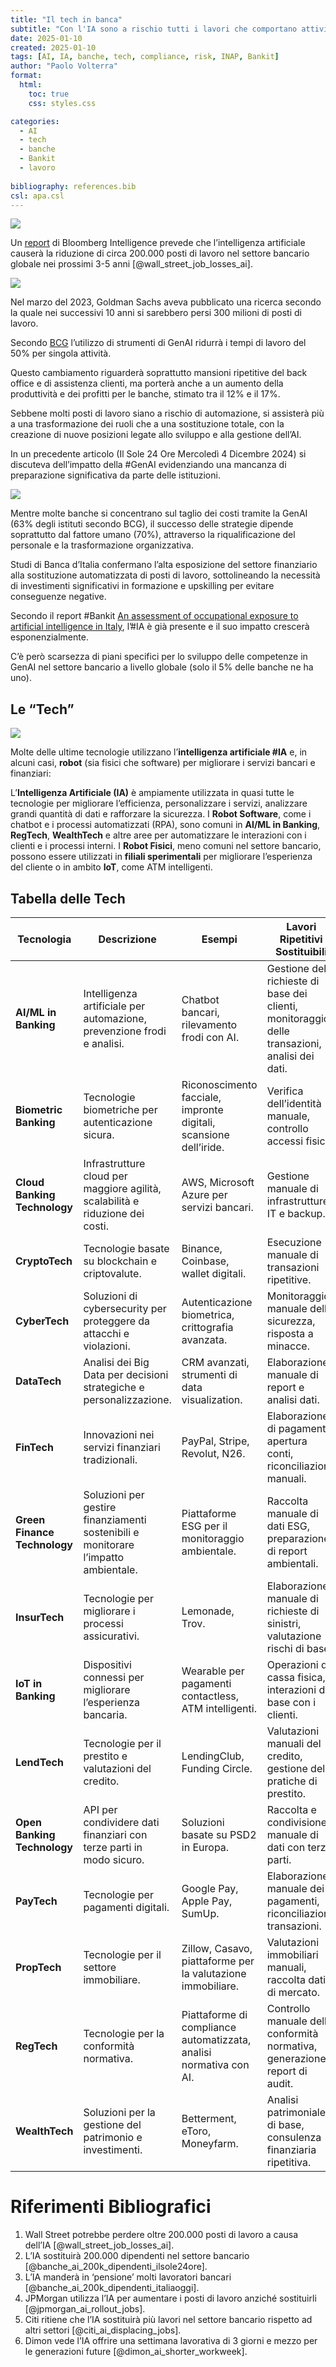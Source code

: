 ```yaml
---
title: "Il tech in banca"
subtitle: "Con l'IA sono a rischio tutti i lavori che comportano attività di routine e ripetitive. L'IA trasformerà il lavoro"
date: 2025-01-10
created: 2025-01-10
tags: [AI, IA, banche, tech, compliance, risk, INAP, Bankit]
author: "Paolo Volterra"
format:
  html:
    toc: true
    css: styles.css

categories:
  - AI
  - tech
  - banche
  - Bankit
  - lavoro
  
bibliography: references.bib
csl: apa.csl
---
```



![](./immagini/efb2edd4-f277-47ab-9f65-b8ca97181251.webp)


Un [report](https://www.bloomberg.com/news/articles/2025-01-09/wall-street-expected-to-shed-200-000-jobs-as-ai-erodes-roles?srnd=technology-ai)  di Bloomberg Intelligence  prevede che l'intelligenza artificiale causerà la riduzione di circa 200.000 posti di lavoro nel settore bancario globale nei prossimi 3-5 anni [@wall_street_job_losses_ai]. 

![](./immagini/Screenshot 2025-01-10 150944.png)

Nel marzo del 2023, Goldman Sachs aveva pubblicato una ricerca secondo la quale nei successivi 10 anni si sarebbero persi 300 milioni di posti di lavoro. 

Secondo [BCG](https://www.bcg.com/press/6september2023-lutilizzo-di-strumenti-di-genai-riduce-i-tempi-di-lavoro-del-50-per-singola-attivita) l'utilizzo di strumenti di GenAI ridurrà i tempi di lavoro del 50% per singola attività.

Questo cambiamento riguarderà soprattutto mansioni ripetitive del back office e di assistenza clienti, ma porterà anche a un aumento della produttività e dei profitti per le banche, stimato tra il 12% e il 17%. 

Sebbene molti posti di lavoro siano a rischio di automazione, si assisterà più a una trasformazione dei ruoli che a una sostituzione totale, con la creazione di nuove posizioni legate allo sviluppo e alla gestione dell'AI. 

In un precedente articolo (Il Sole 24 Ore Mercoledì 4 Dicembre 2024) si discuteva dell'impatto della #GenAI evidenziando una mancanza di preparazione significativa da parte delle istituzioni. 

![](./immagini/DALL·E 2025-01-10 19.55.20 - A futuristic depiction of AI technologies automating repetitive manual tasks in a banking environment. The image includes robotic arms sorting paperwo.webp)

Mentre molte banche si concentrano sul taglio dei costi tramite la GenAI (63% degli istituti secondo BCG), il successo delle strategie dipende soprattutto dal fattore umano (70%), attraverso la riqualificazione del personale e la trasformazione organizzativa. 

Studi di Banca d'Italia confermano l'alta esposizione del settore finanziario alla sostituzione automatizzata di posti di lavoro, sottolineando la necessità di investimenti significativi in formazione e upskilling per evitare conseguenze negative. 

Secondo il report #Bankit [An assessment of occupational exposure to artificial intelligence in Italy](https://www.bancaditalia.it/pubblicazioni/qef/2024-0878/index.html), l'#IA è già presente e il suo impatto crescerà esponenzialmente.

C'è però scarsezza di piani specifici per lo sviluppo delle competenze in GenAI nel settore bancario a livello globale (solo il 5% delle banche ne ha uno).



## Le "Tech" 

![](./immagini/DALL·E 2025-01-10 09.11.44 - A futuristic virtual environment featuring a steampunk-style robot dressed as a 19th-century banker. The robot wears a formal suit with a top hat and .webp)

Molte delle ultime tecnologie utilizzano l'**intelligenza artificiale #IA** e, in alcuni casi, **robot** (sia fisici che software) per migliorare i servizi bancari e finanziari:

L'**Intelligenza Artificiale (IA)** è ampiamente utilizzata in quasi tutte le tecnologie  per migliorare l'efficienza, personalizzare i servizi, analizzare grandi quantità di dati e rafforzare la sicurezza.
I **Robot Software**, come i chatbot e i processi automatizzati (RPA), sono comuni in **AI/ML in Banking**, **RegTech**, **WealthTech** e altre aree per automatizzare le interazioni con i clienti e i processi interni.
I **Robot Fisici**, meno comuni nel settore bancario, possono essere utilizzati in **filiali sperimentali** per migliorare l'esperienza del cliente o in ambito **IoT**, come ATM intelligenti.

## Tabella delle Tech

|**Tecnologia**|**Descrizione**|**Esempi**|**Lavori Ripetitivi Sostituibili**|
|---|---|---|---|
|**AI/ML in Banking**|Intelligenza artificiale per automazione, prevenzione frodi e analisi.|Chatbot bancari, rilevamento frodi con AI.|Gestione delle richieste di base dei clienti, monitoraggio delle transazioni, analisi dei dati.|
|**Biometric Banking**|Tecnologie biometriche per autenticazione sicura.|Riconoscimento facciale, impronte digitali, scansione dell’iride.|Verifica dell’identità manuale, controllo accessi fisici.|
|**Cloud Banking Technology**|Infrastrutture cloud per maggiore agilità, scalabilità e riduzione dei costi.|AWS, Microsoft Azure per servizi bancari.|Gestione manuale di infrastrutture IT e backup.|
|**CryptoTech**|Tecnologie basate su blockchain e criptovalute.|Binance, Coinbase, wallet digitali.|Esecuzione manuale di transazioni ripetitive.|
|**CyberTech**|Soluzioni di cybersecurity per proteggere da attacchi e violazioni.|Autenticazione biometrica, crittografia avanzata.|Monitoraggio manuale della sicurezza, risposta a minacce.|
|**DataTech**|Analisi dei Big Data per decisioni strategiche e personalizzazione.|CRM avanzati, strumenti di data visualization.|Elaborazione manuale di report e analisi dati.|
|**FinTech**|Innovazioni nei servizi finanziari tradizionali.|PayPal, Stripe, Revolut, N26.|Elaborazione di pagamenti, apertura conti, riconciliazioni manuali.|
|**Green Finance Technology**|Soluzioni per gestire finanziamenti sostenibili e monitorare l’impatto ambientale.|Piattaforme ESG per il monitoraggio ambientale.|Raccolta manuale di dati ESG, preparazione di report ambientali.|
|**InsurTech**|Tecnologie per migliorare i processi assicurativi.|Lemonade, Trov.|Elaborazione manuale di richieste di sinistri, valutazione rischi di base.|
|**IoT in Banking**|Dispositivi connessi per migliorare l’esperienza bancaria.|Wearable per pagamenti contactless, ATM intelligenti.|Operazioni di cassa fisica, interazioni di base con i clienti.|
|**LendTech**|Tecnologie per il prestito e valutazioni del credito.|LendingClub, Funding Circle.|Valutazioni manuali del credito, gestione delle pratiche di prestito.|
|**Open Banking Technology**|API per condividere dati finanziari con terze parti in modo sicuro.|Soluzioni basate su PSD2 in Europa.|Raccolta e condivisione manuale di dati con terze parti.|
|**PayTech**|Tecnologie per pagamenti digitali.|Google Pay, Apple Pay, SumUp.|Elaborazione manuale dei pagamenti, riconciliazione transazioni.|
|**PropTech**|Tecnologie per il settore immobiliare.|Zillow, Casavo, piattaforme per la valutazione immobiliare.|Valutazioni immobiliari manuali, raccolta dati di mercato.|
|**RegTech**|Tecnologie per la conformità normativa.|Piattaforme di compliance automatizzata, analisi normativa con AI.|Controllo manuale della conformità normativa, generazione report di audit.|
|**WealthTech**|Soluzioni per la gestione del patrimonio e investimenti.|Betterment, eToro, Moneyfarm.|Analisi patrimoniale di base, consulenza finanziaria ripetitiva.|


# Riferimenti Bibliografici

1. Wall Street potrebbe perdere oltre 200.000 posti di lavoro a causa dell'IA [@wall_street_job_losses_ai].
2. L'IA sostituirà 200.000 dipendenti nel settore bancario [@banche_ai_200k_dipendenti_ilsole24ore].
3. L'IA manderà in ‘pensione’ molti lavoratori bancari [@banche_ai_200k_dipendenti_italiaoggi].
4. JPMorgan utilizza l'IA per aumentare i posti di lavoro anziché sostituirli [@jpmorgan_ai_rollout_jobs].
5. Citi ritiene che l'IA sostituirà più lavori nel settore bancario rispetto ad altri settori [@citi_ai_displacing_jobs].
6. Dimon vede l'IA offrire una settimana lavorativa di 3 giorni e mezzo per le generazioni future [@dimon_ai_shorter_workweek].

